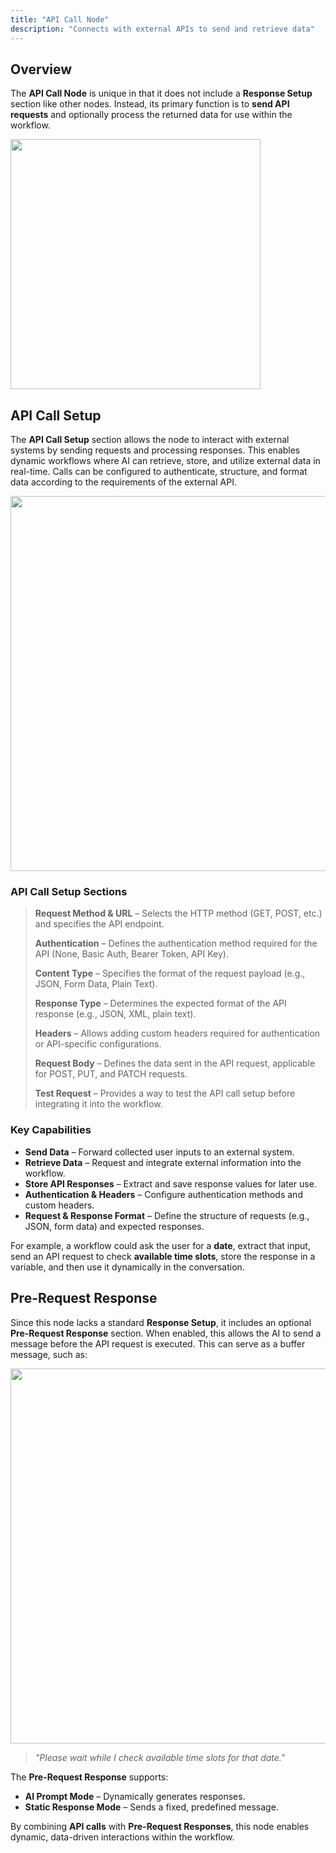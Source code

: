 ```yaml
---
title: "API Call Node"
description: "Connects with external APIs to send and retrieve data"
---
```


## Overview

The **API Call Node** is unique in that it does not include a **Response Setup** section like other nodes. Instead, its primary function is to **send API requests** and optionally process the returned data for use within the workflow.

<img
  width="400"
  src="/images/api-call-node.png"
/>

## API Call Setup

The **API Call Setup** section allows the node to interact with external systems by sending requests and processing responses. This enables dynamic workflows where AI can retrieve, store, and utilize external data in real-time. Calls can be configured to authenticate, structure, and format data according to the requirements of the external API.

<img
  width="600"
  src="/images/api-call-setup.png"
/>

### API Call Setup Sections

> **Request Method & URL** – Selects the HTTP method (GET, POST, etc.) and specifies the API endpoint.
>
> **Authentication** – Defines the authentication method required for the API (None, Basic Auth, Bearer Token, API Key).
>
> **Content Type** – Specifies the format of the request payload (e.g., JSON, Form Data, Plain Text).
>
> **Response Type** – Determines the expected format of the API response (e.g., JSON, XML, plain text).
>
> **Headers** – Allows adding custom headers required for authentication or API-specific configurations.
>
> **Request Body** – Defines the data sent in the API request, applicable for POST, PUT, and PATCH requests.
>
> **Test Request** – Provides a way to test the API call setup before integrating it into the workflow.

### Key Capabilities

- **Send Data** – Forward collected user inputs to an external system.
- **Retrieve Data** – Request and integrate external information into the workflow.
- **Store API Responses** – Extract and save response values for later use.
- **Authentication & Headers** – Configure authentication methods and custom headers.
- **Request & Response Format** – Define the structure of requests (e.g., JSON, form data) and expected responses.

For example, a workflow could ask the user for a **date**, extract that input, send an API request to check **available time slots**, store the response in a variable, and then use it dynamically in the conversation.

## Pre-Request Response

Since this node lacks a standard **Response Setup**, it includes an optional **Pre-Request Response** section. When enabled, this allows the AI to send a message before the API request is executed. This can serve as a buffer message, such as:

<img
  width="600"
  src="/images/pre-request-response.png"
/>

> _"Please wait while I check available time slots for that date."_

The **Pre-Request Response** supports:

- **AI Prompt Mode** – Dynamically generates responses.
- **Static Response Mode** – Sends a fixed, predefined message.

By combining **API calls** with **Pre-Request Responses**, this node enables dynamic, data-driven interactions within the workflow.